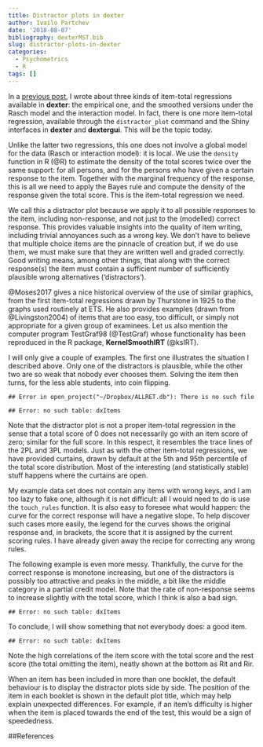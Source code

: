 ```yaml
---
title: Distractor plots in dexter
author: Ivailo Partchev
date: '2018-08-07'
bibliography: dexterMST.bib
slug: distractor-plots-in-dexter
categories:
  - Psychometrics
  - R
tags: []
---
```


In a [previous post](http://dexterities.netlify.com/2018/02/25/item-total-regressions-in-dexter/), I wrote about three kinds of item-total regressions available in __dexter__: the empirical one, and the smoothed versions under the Rasch model and the interaction model. In fact, there is one more item-total regression, available through the `distractor_plot` command and the Shiny interfaces in __dexter__ and __dextergui__. This will be the topic today.

Unlike the latter two regressions, this one does not involve a global model for the data (Rasch or interaction model): it is local. We use the `density` function in R (@R) to estimate the density of the total scores twice over the same support: for all persons, and for the persons who have given a certain response to the item. Together with the marginal frequency of the response, this is all we need to apply the Bayes rule and compute the density of the response given the total score. This is the item-total regression we need.

We call this a distractor plot because we apply it to all possible responses to the item, including non-response, and not just to the (modelled) correct response. This provides valuable insights into the quality of item writing, including trivial annoyances such as a wrong key. We don't have to believe that multiple choice items are the pinnacle of creation but, if we do use them, we must make sure that they are written well and graded correctly. Good writing means, among other things, that along with the correct response(s) the item must contain a sufficient number of sufficiently plausible wrong alternatives ('distractors').

@Moses2017 gives a nice historical overview of the use of similar graphics, from the first item-total regressions drawn by Thurstone in 1925 to the graphs used routinely at ETS. He also provides examples (drawn from @Livingston2004) of items that are too easy, too difficult, or simply not appropriate for a given group of examinees. Let us also mention the computer program TestGraf98 (@TestGraf) whose functionality has been reproduced in the R package, __KernelSmoothIRT__ (@ksIRT).

I will only give a couple of examples. The first one illustrates the situation I described above. Only one of the distractors is plausible, while the other two are so weak that nobody ever chooses them. Solving the item then turns, for the less able students, into coin flipping.


```
## Error in open_project("~/Dropbox/ALLRET.db"): There is no such file
```

```
## Error: no such table: dxItems
```

Note that the distractor plot is not a proper item-total regression in the sense that a total score of 0 does not necessarily go with an item score of zero; similar for the full score. In this respect, it resembles the trace lines of the 2PL and 3PL models. Just as with the other item-total regressions, we have provided curtains, drawn by default at the 5th and 95th percentile of the total score distribution. Most of the interesting (and statistically stable) stuff happens where the curtains are open.

My example data set does not contain any items with wrong keys, and I am too lazy to fake one, although it is not difficult: all I would need to do is use the `touch_rules` function. It is also easy to foresee what would happen: the curve for the correct response will have a negative slope. To help discover such cases more easily, the legend for the curves shows the original response and, in brackets, the score that it is assigned by the current scoring rules. I have already given away the recipe for correcting any wrong rules.

The following example is even more messy. Thankfully, the curve for the correct response is monotone increasing, but one of the distractors is possibly too attractive and peaks in the middle, a bit like the middle category in a partial credit model. Note that the rate of non-response seems to increase slightly with the total score, which I think is also a bad sign.



```
## Error: no such table: dxItems
```

To conclude, I will show something that not everybody does: a good item. 


```
## Error: no such table: dxItems
```


Note the high correlations of the item score with the total score and the rest score (the total omitting the item), neatly shown at the bottom as Rit and Rir.

When an item has been included in more than one booklet, the default behaviour is to display the distractor plots side by side. The position of the item in each booklet is shown in the default plot title, which may help explain unexpected differences. For example, if an item's difficulty is higher when the item is placed towards the end of the test, this would be a sign of speededness.

##References
